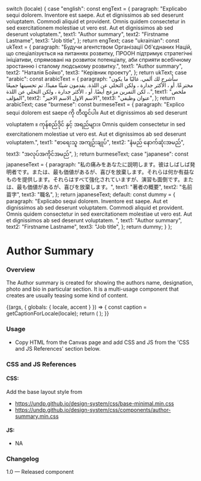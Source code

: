 
  switch (locale) {
    case "english":
      const engText = {
        paragraph:
          "Explicabo sequi dolorem. Inventore est saepe. Aut et dignissimos ab sed deserunt voluptatem. Commodi aliquid et provident. Omnis quidem consectetur in sed exercitationem molestiae ut vero est. Aut et dignissimos ab sed deserunt voluptatem.",
        text1: "Author summary",
        text2: "Firstname Lastname",
        text3: "Job title",
      };
      return engText;
    case "ukrainian":
      const ukText = {
        paragraph:
          "Будучи агентством Організації Об'єднаних Націй, що спеціалізується на питаннях розвитку, ПРООН підтримує стратегічні ініціативи, спрямовані на розвиток потенціалу, аби сприяти всебічному зростанню і сталому людському розвитку.",
        text1: "Author summary",
        text2: "Наталiя Бойко",
        text3: "Керівник проекту",
      };
      return ukText;
    case "arabic":
      const arabicText = {
        paragraph:
          "سأشرح لك ألمي. غالبًا ما يكون مخترعًا. أو ، الأكثر جدارة ، ولكن التخلي عن اللذة. يقدمون شيئًا مفيدًا. تم تحسينها جميعًا ، لكن التمرين مزعج أيضًا. أو ، الأكثر جدارة ، ولكن التخلي عن اللذة.",
        text1: "ملخص المؤلف",
        text2: "الاسم الاول الاسم الاخير",
        text3: "عنوان وظيفي",
      };
      return arabicText;
    case "burmese":
      const burmeseText = {
        paragraph:
          "Explico sequi dolorem est saepe ကို တီထွင်ပါ။ Aut et dignissimos ab sed deserunt voluptatem ။ ကုန်စည်ဒိုင် နှင့် အရည်များ။ Omnis quidem consectetur in sed exercitationem molestiae ut vero est. Aut et dignissimos ab sed deserunt voluptatem.",
        text1: "စာရေးသူ အကျဉ်းချုပ်",
        text2: "နံမည် နောက်ဆုံးအမည်",
        text3: "အလုပ်အကိုင်အမည်",
      };
      return burmeseText;
    case "japanese":
      const japaneseText = {
        paragraph:
          "私の痛みをあなたに説明します。彼はしばしば発明者です。または、最も価値があるが、喜びを放棄します。それらは何か有益なものを提供します。それらはすべて強化されていますが、演習も面倒です。または、最も価値があるが、喜びを放棄します。",
        text1: "著者の概要",
        text2: "名前苗字",
        text3: "職名",
      };
      return japaneseText;
    default:
      const dummy = {
        paragraph:
          "Explicabo sequi dolorem. Inventore est saepe. Aut et dignissimos ab sed deserunt voluptatem. Commodi aliquid et provident. Omnis quidem consectetur in sed exercitationem molestiae ut vero est. Aut et dignissimos ab sed deserunt voluptatem. ",
        text1: "Author summary",
        text2: "Firstname Lastname",
        text3: "Job title",
      };
      return dummy;
  }
};

<Meta
  title="Components/UI components/Author summary"
  component={AuthorSummary}
/>

# Author Summary

### Overview

The Author summary is created for showing the authors name, designation, photo and bio in particular section. It is a multi-usage component that creates are usually teasing some kind of content.

<Canvas>
  <Story
    name="Author summary"
    parameters={{
      chromatic: { viewports: process.env.CHROMATIC_VIEWPORTS },
    }}
  >
    {(args, { globals: { locale, accent } }) => {
      const caption = getCaptionForLocale(locale);
      return (
        <AuthorSummary
          image={user}
          para={caption.paragraph}
          text={caption.text1}
          Authorlabel={caption.text2}
          para1={caption.text3}
          {...args}
        ></AuthorSummary>
      );
    }}
  </Story>
</Canvas>

### Usage

- Copy HTML from the Canvas page and add CSS and JS from the 'CSS and JS References' section below.

### CSS and JS References

#### CSS:

Add the base layout style from

- https://undp.github.io/design-system/css/base-minimal.min.css
- https://undp.github.io/design-system/css/components/author-summary.min.css

#### JS:

- NA

### Changelog

1.0 — Released component
